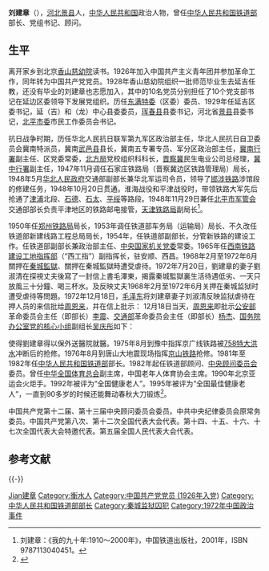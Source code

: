'''刘建章'''（{{bd|1910年|3月|2008年|2月14日|catIdx=Liu刘}}），[[河北|河北]][[景县|景县]]人，[[中华人民共和国|中华人民共和国]]政治人物，曾任[[中华人民共和国铁道部|中华人民共和国铁道部]]部长、党组书记、顾问。

== 生平 ==
离开家乡到北京[[香山慈幼院|香山慈幼院]]读书。1926年加入中国共产主义青年团并参加革命工作，同年转为中国共产党党员。1928年香山慈幼院组织一批师范毕业生去延吉任教，还没有毕业的刘建章也志愿加入，其中的10名党员分别担任了10个党支部书记在延边区委领导下发展党组织。历任[[东满特委|东满特委]]（区委）委员、1929年任延吉区委书记，延（吉）和（龙）中心县委委员，[[珲春县|珲春县]]县委书记，河北省[[景县|景县]]县委书记，[[北平市委|北平市委]]市民工作委员会书记。

抗日战争时期，历任华北人民抗日联军第九军区政治部主任，华北人民抗日自卫委员会冀南特派员，冀南[[武邑县|武邑县]]县长，冀南五专署专员、军分区政治部主任，[[冀南行署|冀南行署]]副主任、区党委常委，[[北方局|北方局]]党校组织科科长，[[晋察冀|晋察冀]]民生电业公司总经理，[[冀中行署|冀中行署]]副主任，1947年11月调任石家庄铁路局（晋察冀边区铁路管理局）局长，1948年5月[[华北人民政府|华北人民政府]]交通部副部长兼华北军运司令员，领导了[[邯涉铁路|邯涉铁路]]涉馆段的修建任务，1948年10月20日贯通。淮海战役和平津战役时，带领铁路大军先后抢通了[[津浦铁路|津浦]]北段、[[石德铁路|石德]]、[[石太铁路|石太]]、[[平绥线|平绥]]等路段。1948年11月29日兼任[[北平市军管会|北平市军管会]]交通部部长负责平津地区的铁路邮电接管，[[天津铁路局|天津铁路局]]副局长<ref>刘建章：《我的九十年:1910～2000年》，中国铁道出版社，2001年，ISBN 9787113040451。</ref>。

1950年任[[郑州铁路局|郑州铁路局]]局长，1953年调任铁道部车务局（运输局）局长、不久改任铁道部新建线路工程总局局长，1954年，任铁道部副部长，分管新铁路的建设工作。任铁道部副部长兼政治部主任、[[中央国家机关工作委员会|中央国家机关党委]]常委。1965年任[[西南铁路建设工地指挥部|西南铁路建设工地指挥部]]（“西工指”）副指挥长，驻安顺、西昌。1968年2月至1972年6月關押在[[秦城監獄|秦城監獄]]、關押在秦城監獄時遭受虐待。1972年7月20日，劉建章的妻子劉淑清在探視丈夫後寫了一封信上書毛澤東，揭露秦城監獄裏生活待遇低劣、一天只放風三十分鐘、喝三杯水。及反映丈夫1968年2月至1972年6月关押在秦城监狱时遭受虐待等問題。1972年12月18日，[[毛泽东|毛泽东]]将刘建章妻子刘淑清反映监狱虐待在押人员的来信批给[[周恩来|周恩来]]，并在信上批示：
{{引用|请总理办。这种法西斯式的审查方式，是谁人规定的？应一律废除<ref>{{cite book |editor=[[中共中央文献研究室|中共中央文献研究室]] |title= 建国以来毛泽东文稿 第十三册 |pages=334 |publisher= 中央文献出版社 |location=北京 |isbn= 7-5073-0432-9 |date=1998年1月}}</ref>。}}
12月18日当天，[[周恩来|周恩来]]即批示[[中华人民共和国公安部|公安部]]革命委员会主任（即部长）[[李震_(官员)|李震]]、[[中华人民共和国交通部|交通部]]革命委员会主任（即部长）[[杨杰|杨杰]]、[[国务院办公室|国务院办公室]][[党的核心小组|党的核心小组]]副组长[[吴庆彤|吴庆彤]]如下：
{{引用|
“[[李震_(官员)|李震]]、[[杨杰|杨杰]]、[[吴庆彤|吴庆彤]]三同志：<br>
请你们联合起来办三件事：<br>
一、将刘建章[[保外就医|保外就医]]。按他身体病况，或送[[阜外医院|阜外]]，或送[[首都医科大学附属北京同仁医院|工农兵医院]]，并通知其妻刘淑清及其子女家属去看望刘。<br>
二、将刘建章全案结论抽出送国务院[[李先念|先念]]、[[纪登奎|登奎]]同志批。<br>
三、请公安部会同[[北京卫戍区|卫戍区]]将我在国务院当面提出过要清查北京监狱待遇问题，再在年内做一次彻底清查，凡属主席指出的‘这种法西斯式的审查方式’和虐待、殴打，都需列举出来，再一次宣布作废；并当着在押犯人公布，如有犯者，当依法惩治，更容许犯人控诉。<br>
各事办好，请分别报来，附去主席批示件，请随第三事办好退回。<br>                                                                                                                     <center>[[周恩来|周恩来]]</center><br>
<center>1972年12月18日</center>
}}

使得劉建章得以保外送醫院就醫。1975年8月到豫中指挥京广线铁路被[[“75·8”水库垮坝|758特大洪水]]冲断后的抢修。1976年8月到唐山大地震现场指挥[[京山铁路|京山铁路]]抢修。1981年至1982年任[[中华人民共和国铁道部|中华人民共和国铁道部]]部长。1982年起任铁道部顾问、[[中央顾问委员会|中央顾问委员会]]委员。曾任[[中华全国体育总会|中华全国体育总会]]副主席，中国老年人体育协会主席。1990年北京亚运会火炬手。1992年被评为“全国健康老人”。1995年被评为“全国最佳健康老人”，一直到90多岁的时候还能舞动春秋大刀锻炼<ref>{{cite news|url=http://cpc.people.com.cn/BIG5/64093/87393/6922591.html|title=刘建章同志逝世|publisher=中国共产党新闻网|deadurl=yes|archiveurl=https://web.archive.org/web/20080305083901/http://cpc.people.com.cn/BIG5/64093/87393/6922591.html|archivedate=2008-03-05|accessdate=2008-09-17}}</ref>。

中国共产党第十二届、第十三届中央顾问委员会委员。中共中央纪律委员会原常务委员。中国共产党第八次、第十二次全国代表大会代表。第十四、十五、十六、十七次全国代表大会特邀代表。第五届全国人民代表大会代表。

== 参考文献 ==
{{Reflist}}

{{-}}
{{start box}}
{{s-before|[[郭维城|郭维城]]}}
{{s-title|[[中华人民共和国铁道部|中华人民共和国铁道部]]部长|1981年-1982年}} 
{{s-after|[[陈璞如|陈璞如]]}}
{{end box}}

{{中华人民共和国铁道部部长}}

{{Authority control}}
{{DEFAULTSORT:Liu制建章}}
[[Category:刘姓|Jian建章]]
[[Category:衡水人|Category:衡水人]]
[[Category:中国共产党党员_(1926年入党)|Category:中国共产党党员 (1926年入党)]]
[[Category:中华人民共和国铁道部部长|Category:中华人民共和国铁道部部长]]
[[Category:秦城监狱囚犯|Category:秦城监狱囚犯]]
[[Category:1972年中国政治事件|Category:1972年中国政治事件]]